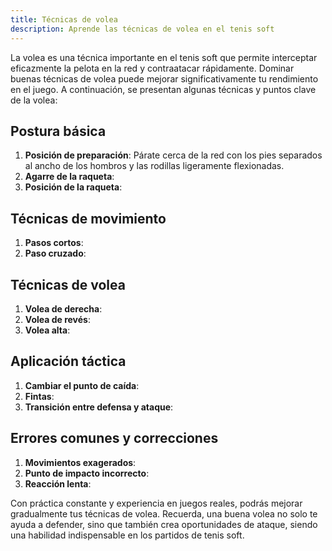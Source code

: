 ```yaml
---
title: Técnicas de volea
description: Aprende las técnicas de volea en el tenis soft
---
```


La volea es una técnica importante en el tenis soft que permite interceptar eficazmente la pelota en la red y contraatacar rápidamente. Dominar buenas técnicas de volea puede mejorar significativamente tu rendimiento en el juego. A continuación, se presentan algunas técnicas y puntos clave de la volea:

## Postura básica

1. **Posición de preparación**: Párate cerca de la red con los pies separados al ancho de los hombros y las rodillas ligeramente flexionadas.
2. **Agarre de la raqueta**:
3. **Posición de la raqueta**:

## Técnicas de movimiento

1. **Pasos cortos**:
2. **Paso cruzado**:

## Técnicas de volea

1. **Volea de derecha**:
2. **Volea de revés**:
3. **Volea alta**:

## Aplicación táctica

1. **Cambiar el punto de caída**:
2. **Fintas**:
3. **Transición entre defensa y ataque**:

## Errores comunes y correcciones

1. **Movimientos exagerados**:
2. **Punto de impacto incorrecto**:
3. **Reacción lenta**:

Con práctica constante y experiencia en juegos reales, podrás mejorar gradualmente tus técnicas de volea. Recuerda, una buena volea no solo te ayuda a defender, sino que también crea oportunidades de ataque, siendo una habilidad indispensable en los partidos de tenis soft.
